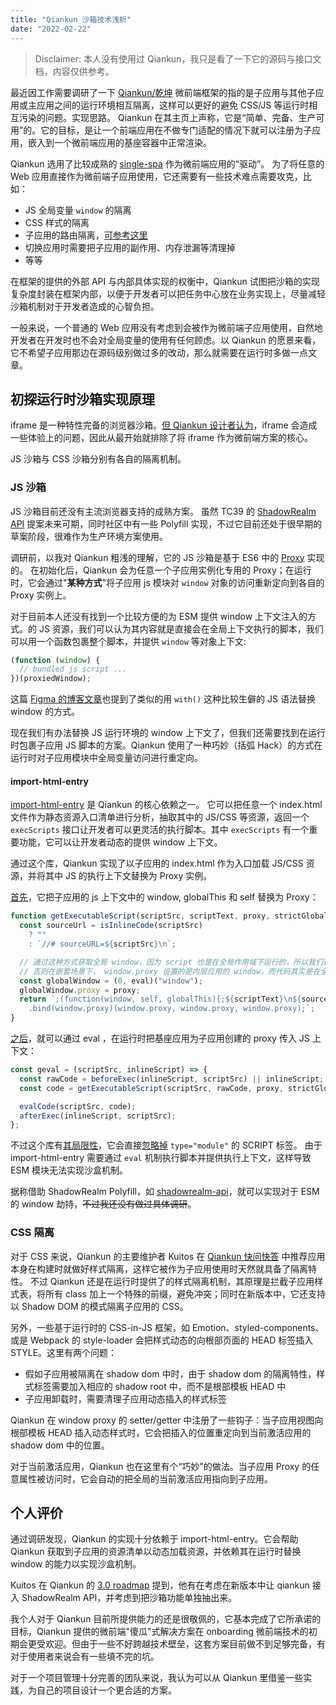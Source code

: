 ```yaml
---
title: "Qiankun 沙箱技术浅析"
date: "2022-02-22"
---
```


> Disclaimer: 本人没有使用过 Qiankun，我只是看了一下它的源码与接口文档，内容仅供参考。

最近因工作需要调研了一下 [Qiankun/乾坤](https://qiankun.umijs.org/zh) 微前端框架的<Note label="沙箱机制">指的是子应用与其他子应用或主应用之间的运行环境相互隔离，这样可以更好的避免 CSS/JS 等运行时相互污染的问题。</Note>实现思路。
Qiankun 在其主页上声称，它是“简单、完备、生产可用”的。它的目标，是让一个前端应用在不做专门适配的情况下就可以注册为子应用，嵌入到一个微前端应用的基座容器中正常渲染。

Qiankun 选用了比较成熟的 [single-spa](https://single-spa.js.org/) 作为微前端应用的“驱动”。
为了将任意的 Web 应用直接作为微前端子应用使用，它还需要有一些技术难点需要攻克，比如：

- JS 全局变量 `window` 的隔离
- CSS 样式的隔离
- 子应用的路由隔离，[可参考这里](https://zhuanlan.zhihu.com/p/355419817)
- 切换应用时需要把子应用的副作用、内存泄漏等清理掉
- 等等

在框架的提供的外部 API 与内部具体实现的权衡中，Qiankun 试图把沙箱的实现复杂度封装在框架内部，以便于开发者可以把任务中心放在业务实现上，尽量减轻沙箱机制对于开发者造成的心智负担。

一般来说，一个普通的 Web 应用没有考虑到会被作为微前端子应用使用，自然地开发者在开发时也不会对全局变量的使用有任何顾虑。以 Qiankun 的愿景来看，它不希望子应用那边在源码级别做过多的改动，那么就需要在运行时多做一点文章。

## 初探运行时沙箱实现原理

iframe 是一种特性完备的浏览器沙箱。[但 Qiankun 设计者认为](https://zhuanlan.zhihu.com/p/451425684)，iframe 会造成一些体验上的问题，因此从最开始就排除了将 iframe 作为微前端方案的核心。

JS 沙箱与 CSS 沙箱分别有各自的隔离机制。

### JS 沙箱

JS 沙箱目前还没有主流浏览器支持的成熟方案。
虽然 TC39 的 [ShadowRealm API](https://tc39.es/proposal-shadowrealm/) 提案未来可期，同时社区中有一些 Polyfill 实现，不过它目前还处于很早期的草案阶段，很难作为生产环境方案使用。

调研前，以我对 Qiankun 粗浅的理解，它的 JS 沙箱是基于 ES6 中的 [Proxy](https://developer.mozilla.org/en-US/docs/Web/JavaScript/Reference/Global_Objects/Proxy) 实现的。
在初始化后，Qiankun 会为任意一个子应用实例化专用的 Proxy；在运行时，它会通过"**某种方式**"将子应用 js 模块对 `window` 对象的访问重新定向到各自的 Proxy 实例上。

对于<Note label="非 esm 模式打包">目前本人还没有找到一个比较方便的为 ESM 提供 window 上下文注入的方式。</Note>的 JS 资源，我们可以认为其内容就是直接会在全局上下文执行的脚本，我们可以用一个函数包裹整个脚本，并提供 `window` 等对象上下文:

```js
(function (window) {
  // bundled js script ...
})(proxiedWindow);
```

这篇 [Figma 的博客文章](https://www.figma.com/blog/how-we-built-the-figma-plugin-system/#attempt-3-realms)也提到了类似的用 `with()` 这种比较生僻的 JS 语法替换 window 的方式。

现在我们有办法替换 JS 运行环境的 window 上下文了，但我们还需要找到在运行时包裹子应用 JS 脚本的方案。Qiankun 使用了一种巧妙（括弧 Hack）的方式在运行时对子应用模块中全局变量访问进行重定向。

#### import-html-entry

[import-html-entry](https://github.com/kuitos/import-html-entry) 是 Qiankun 的核心依赖之一。
它可以把任意一个 index.html 文件作为静态资源入口清单进行分析，抽取其中的 JS/CSS 等资源，返回一个 `execScripts` 接口让开发者可以更灵活的执行脚本。其中 `execScripts` 有一个重要功能，它可以让开发者动态的提供 window 上下文。

通过这个库，Qiankun 实现了以子应用的 index.html 作为入口加载 JS/CSS 资源，并将其中 JS 的执行上下文替换为 Proxy 实例。

[首先](https://github.com/kuitos/import-html-entry/blob/7432e56fc9497ccfdbcfdc24e0fe3a3b8156bed6/src/index.js#L54-L65)，它把子应用的 js 上下文中的 window, globalThis 和 self 替换为 Proxy：

```js
function getExecutableScript(scriptSrc, scriptText, proxy, strictGlobal) {
  const sourceUrl = isInlineCode(scriptSrc)
    ? ""
    : `//# sourceURL=${scriptSrc}\n`;

  // 通过这种方式获取全局 window，因为 script 也是在全局作用域下运行的，所以我们通过 window.proxy 绑定时也必须确保绑定到全局 window 上
  // 否则在嵌套场景下， window.proxy 设置的是内层应用的 window，而代码其实是在全局作用域运行的，会导致闭包里的 window.proxy 取的是最外层的微应用的 proxy
  const globalWindow = (0, eval)("window");
  globalWindow.proxy = proxy;
  return `;(function(window, self, globalThis){;${scriptText}\n${sourceUrl}})
    .bind(window.proxy)(window.proxy, window.proxy, window.proxy);`;
}
```

[之后](https://github.com/kuitos/import-html-entry/blob/7432e56fc9497ccfdbcfdc24e0fe3a3b8156bed6/src/index.js#L162-L169)，就可以通过 eval ，在运行时把基座应用为子应用创建的 proxy 传入 JS 上下文：

```js
const geval = (scriptSrc, inlineScript) => {
  const rawCode = beforeExec(inlineScript, scriptSrc) || inlineScript;
  const code = getExecutableScript(scriptSrc, rawCode, proxy, strictGlobal);

  evalCode(scriptSrc, code);
  afterExec(inlineScript, scriptSrc);
};
```

不过这个库有[其局限性](https://github.com/umijs/qiankun/issues/756)，它会直接[忽略掉](https://github.com/kuitos/import-html-entry/blob/7432e56fc9497ccfdbcfdc24e0fe3a3b8156bed6/src/process-tpl.js#L153) `type="module"` 的 SCRIPT 标签。
由于 import-html-entry 需要通过 `eval` 机制执行脚本并提供执行上下文，这样导致 ESM 模块无法实现沙盒机制。

据称借助 ShadowRealm Polyfill，如 [shadowrealm-api](https://github.com/ambit-tsai/shadowrealm-api)，就可以实现对于 ESM 的 window 劫持，~~不过我还没有做过具体调研~~。

### CSS 隔离

对于 CSS 来说，Qiankun 的主要维护者 Kuitos 在 [Qiankun 快问快答](https://zhuanlan.zhihu.com/p/451425684) 中推荐应用本身在构建时就做好样式隔离，这样它被作为子应用使用时天然就具备了隔离特性。
不过 Qiankun 还是在运行时提供了的样式隔离机制，其原理是拦截子应用样式表，将所有 class 加上一个特殊的前缀，避免冲突；同时在新版本中，它还支持以 Shadow DOM 的模式隔离子应用的 CSS。

另外，一些基于运行时的 CSS-in-JS 框架，如 Emotion、styled-components、或是 Webpack 的 style-loader 会把样式动态的向根部页面的 HEAD 标签插入 STYLE。这里有两个问题：

- 假如子应用被隔离在 shadow dom 中时，由于 shadow dom 的隔离特性，样式标签需要加入相应的 shadow root 中，而不是根部模板 HEAD 中
- 子应用卸载时，需要清理子应用动态插入的样式标签

Qiankun 在 window proxy 的 setter/getter 中注册了一些钩子：当子应用视图向根部模板 HEAD 插入动态样式时，它会把插入的位置重定向到当前激活应用的 shadow dom 中的位置。

对于当前激活应用，Qiankun 也在这里有个“巧妙”的做法。当子应用 Proxy 的任意属性被访问时，它会自动的把全局的当前激活应用指向到子应用。

## 个人评价

通过调研发现，Qiankun 的实现十分依赖于 import-html-entry。它会帮助 Qiankun 获取到子应用的资源清单以动态加载资源，并依赖其在运行时替换 window 的能力以实现沙盒机制。

Kuitos 在 Qiankun 的 [3.0 roadmap](https://github.com/umijs/qiankun/discussions/1378) 提到，他有在考虑在新版本中让 qiankun 接入 ShadowRealm API，并考虑到把沙箱功能单独抽出来。

我个人对于 Qiankun 目前所提供能力的还是很敬佩的，它基本完成了它所承诺的目标，Qiankun 提供的微前端"傻瓜"式解决方案在 onboarding 微前端技术的初期会更受欢迎。但由于一些不好跨越技术壁垒，这套方案目前做不到足够完备，有对于使用者来说会有一些填不完的坑。

对于一个项目管理十分完善的团队来说，我认为可以从 Qiankun 里借鉴一些实践，为自己的项目设计一个更合适的方案。
